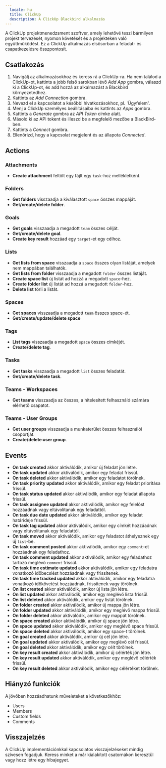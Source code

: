 ```yaml
---
  locale: hu
  title: ClickUp
  description: A ClickUp Blackbird alkalmazás
---
```


<LinkCard title="Megtekintés a Githubon" target="_blank" href="https://github.com/bb-io/ClickUp" icon="github" />

A ClickUp projektmenedzsment szoftver, amely lehetővé teszi bármilyen projekt tervezését, nyomon követését és a projekteken való együttműködést. Ez a ClickUp alkalmazás elsősorban a feladat- és csapatkezelésre összpontosít.

## Csatlakozás

1.  Navigálj az alkalmazásokhoz és keress rá a ClickUp-ra. Ha nem találod a ClickUp-ot, kattints a jobb felső sarokban lévő _Add App_ gombra, válaszd ki a ClickUp-ot, és add hozzá az alkalmazást a Blackbird környezetedhez.
2.  Kattints az _Add Connection_ gombra.
3.  Nevezd el a kapcsolatot a későbbi hivatkozásokhoz, pl. 'Ügyfelem'.
4.  Menj a ClickUp személyes beállításaiba és kattints az _Apps_ gombra.
5.  Kattints a _Generate_ gombra az _API Token_ címke alatt.
6.  Másold ki az API tokent és illeszd be a megfelelő mezőbe a BlackBird-ben.
7.  Kattints a _Connect_ gombra.
8.  Ellenőrizd, hogy a kapcsolat megjelent és az állapota _Connected_.

## Actions

### Attachments

- **Create attachment** feltölt egy fájlt egy `task`-hoz mellékletként.

### Folders

- **Get folders** visszaadja a kiválasztott `space` összes mappáját.
- **Get/create/delete folder**.

### Goals

- **Get goals** visszaadja a megadott `team` összes célját.
- **Get/create/delete goal**.
- **Create key result** hozzáad egy `target`-et egy célhoz.

### Lists

- **Get lists from space** visszaadja a `space` összes olyan listáját, amelyek nem mappában találhatók.
- **Get lists from folder** visszaadja a megadott `folder` összes listáját.
- **Create space list** új listát ad hozzá a megadott `space`-hez.
- **Create folder list** új listát ad hozzá a megadott `folder`-hez.
- **Delete list** törli a listát.

### Spaces

- **Get spaces** visszaadja a megadott `team` összes space-ét.
- **Get/create/update/delete space**

### Tags

- **List tags** visszaadja a megadott `space` összes címkéjét.
- **Create/delete tag**.

### Tasks

- **Get tasks** visszaadja a megadott `list` összes feladatát.
- **Get/create/delete task**.

### Teams - Workspaces

- **Get teams** visszaadja az összes, a hitelesített felhasználó számára elérhető csapatot.

### Teams - User Groups

- **Get user groups** visszaadja a munkaterület összes felhasználói csoportját.
- **Create/delete user group**.

## Events

- **On task created** akkor aktiválódik, amikor új feladat jön létre.
- **On task updated** akkor aktiválódik, amikor egy feladat frissül.
- **On task deleted** akkor aktiválódik, amikor egy feladatot törölnek.
- **On task priority updated** akkor aktiválódik, amikor egy feladat prioritása frissül.
- **On task status updated** akkor aktiválódik, amikor egy feladat állapota frissül.
- **On task assignee updated** akkor aktiválódik, amikor egy felelőst hozzáadnak vagy eltávolítanak egy feladattól.
- **On task due date updated** akkor aktiválódik, amikor egy feladat határideje frissül.
- **On task tag updated** akkor aktiválódik, amikor egy címkét hozzáadnak vagy eltávolítanak egy feladattól.
- **On task moved** akkor aktiválódik, amikor egy feladatot áthelyeznek egy új `list`-be.
- **On task comment posted** akkor aktiválódik, amikor egy `comment`-et hozzáadnak egy feladathoz.
- **On task comment updated** akkor aktiválódik, amikor egy feladathoz tartozó meglévő `comment` frissül.
- **On task time estimate updated** akkor aktiválódik, amikor egy feladatra vonatkozó időbecslést hozzáadnak vagy frissítenek.
- **On task time tracked updated** akkor aktiválódik, amikor egy feladatra vonatkozó időkövetést hozzáadnak, frissítenek vagy törölnek.
- **On list created** akkor aktiválódik, amikor új lista jön létre.
- **On list updated** akkor aktiválódik, amikor egy meglévő lista frissül.
- **On list deleted** akkor aktiválódik, amikor egy listát törölnek.
- **On folder created** akkor aktiválódik, amikor új mappa jön létre.
- **On folder updated** akkor aktiválódik, amikor egy meglévő mappa frissül.
- **On folder deleted** akkor aktiválódik, amikor egy mappát törölnek.
- **On space created** akkor aktiválódik, amikor új space jön létre.
- **On space updated** akkor aktiválódik, amikor egy meglévő space frissül.
- **On space deleted** akkor aktiválódik, amikor egy space-t törölnek.
- **On goal created** akkor aktiválódik, amikor új cél jön létre.
- **On goal updated** akkor aktiválódik, amikor egy meglévő cél frissül.
- **On goal deleted** akkor aktiválódik, amikor egy célt törölnek.
- **On key result created** akkor aktiválódik, amikor új célérték jön létre.
- **On key result updated** akkor aktiválódik, amikor egy meglévő célérték frissül.
- **On key result deleted** akkor aktiválódik, amikor egy célértéket törölnek.

## Hiányzó funkciók

A jövőben hozzáadhatunk műveleteket a következőkhöz:

- Users
- Members
- Custom fields
- Comments

## Visszajelzés

A ClickUp implementációnkkal kapcsolatos visszajelzéseket mindig szívesen fogadjuk. Keress minket a már kialakított csatornákon keresztül vagy hozz létre egy hibajegyet.